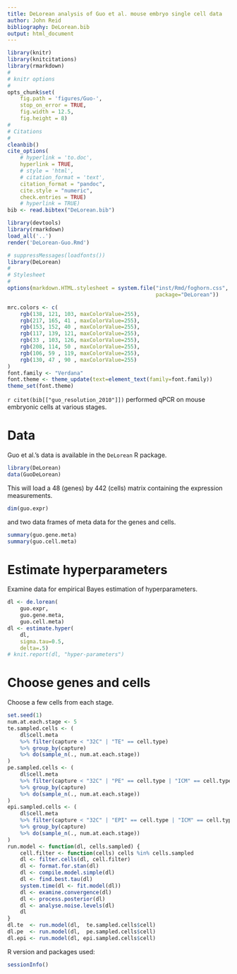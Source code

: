 ```yaml
---
title: DeLorean analysis of Guo et al. mouse embryo single cell data
author: John Reid
bibliography: DeLorean.bib
output: html_document
---
```


<!--
%\VignetteEngine{knitr::rmarkdown}
%\VignetteIndexEntry{DeLorean analysis of Guo et al. mouse embryo data}
-->


```r
library(knitr)
library(knitcitations)
library(rmarkdown)
#
# knitr options
#
opts_chunk$set(
    fig.path = 'figures/Guo-',
    stop_on_error = TRUE,
    fig.width = 12.5,
    fig.height = 8)
#
# Citations
#
cleanbib()
cite_options(
    # hyperlink = 'to.doc',
    hyperlink = TRUE,
    # style = 'html',
    # citation_format = 'text',
    citation_format = "pandoc",
    cite.style = "numeric",
    check.entries = TRUE)
    # hyperlink = TRUE)
bib <- read.bibtex("DeLorean.bib")

```

```r
library(devtools)
library(rmarkdown)
load_all('..')
render('DeLorean-Guo.Rmd')

```

```r
# suppressMessages(loadfonts())
library(DeLorean)
#
# Stylesheet
#
options(markdown.HTML.stylesheet = system.file("inst/Rmd/foghorn.css",
                                               package="DeLorean"))

```


```r
mrc.colors <- c(
    rgb(138, 121, 103, maxColorValue=255),
    rgb(217, 165, 41 , maxColorValue=255),
    rgb(153, 152, 40 , maxColorValue=255),
    rgb(117, 139, 121, maxColorValue=255),
    rgb(33 , 103, 126, maxColorValue=255),
    rgb(208, 114, 50 , maxColorValue=255),
    rgb(106, 59 , 119, maxColorValue=255),
    rgb(130, 47 , 90 , maxColorValue=255)
)
font.family <- "Verdana"
font.theme <- theme_update(text=element_text(family=font.family))
theme_set(font.theme)

```



`r citet(bib[["guo_resolution_2010"]])` performed qPCR on mouse embryonic
cells at various stages.


# Data

Guo et al.'s data is available in the `DeLorean` R package.
```r
library(DeLorean)
data(GuoDeLorean)

```


This will load a 48 (genes) by 442 (cells) matrix containing the expression
measurements.
```r
dim(guo.expr)
```
and two data frames of meta data for the genes and cells.
```r
summary(guo.gene.meta)
summary(guo.cell.meta)
```


# Estimate hyperparameters

Examine data for empirical Bayes estimation of hyperparameters.
```r
dl <- de.lorean(
    guo.expr,
    guo.gene.meta,
    guo.cell.meta)
dl <- estimate.hyper(
    dl,
    sigma.tau=0.5,
    delta=.5)
# knit.report(dl, "hyper-parameters")

```


# Choose genes and cells

Choose a few cells from each stage.
```r
set.seed(1)
num.at.each.stage <- 5
te.sampled.cells <- (
    dl$cell.meta
    %>% filter(capture < "32C" | "TE" == cell.type)
    %>% group_by(capture)
    %>% do(sample_n(., num.at.each.stage))
)
pe.sampled.cells <- (
    dl$cell.meta
    %>% filter(capture < "32C" | "PE" == cell.type | "ICM" == cell.type)
    %>% group_by(capture)
    %>% do(sample_n(., num.at.each.stage))
)
epi.sampled.cells <- (
    dl$cell.meta
    %>% filter(capture < "32C" | "EPI" == cell.type | "ICM" == cell.type)
    %>% group_by(capture)
    %>% do(sample_n(., num.at.each.stage))
)
run.model <- function(dl, cells.sampled) {
    cell.filter <- function(cells) cells %in% cells.sampled
    dl <- filter.cells(dl, cell.filter)
    dl <- format.for.stan(dl)
    dl <- compile.model.simple(dl)
    dl <- find.best.tau(dl)
    system.time(dl <- fit.model(dl))
    dl <- examine.convergence(dl)
    dl <- process.posterior(dl)
    dl <- analyse.noise.levels(dl)
    dl
}
dl.te  <- run.model(dl,  te.sampled.cells$cell)
dl.pe  <- run.model(dl,  pe.sampled.cells$cell)
dl.epi <- run.model(dl, epi.sampled.cells$cell)

```


R version and packages used:
```r
sessionInfo()
```
